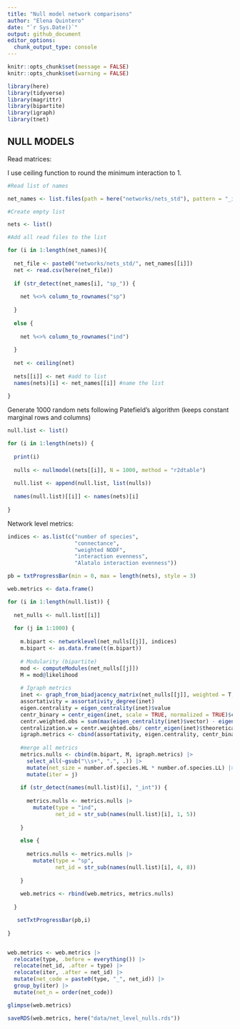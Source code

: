 ```yaml
---
title: "Null model network comparisons"
author: "Elena Quintero"
date: "`r Sys.Date()`"
output: github_document
editor_options: 
  chunk_output_type: console
---
```



```r
knitr::opts_chunk$set(message = FALSE)
knitr::opts_chunk$set(warning = FALSE)
```


```r
library(here)
library(tidyverse)
library(magrittr)
library(bipartite)
library(igraph)
library(tnet)
```


## NULL MODELS

Read matrices:

I use ceiling function to round the minimum interaction to 1. 

```r
#Read list of names

net_names <- list.files(path = here("networks/nets_std"), pattern = "_int")

#Create empty list

nets <- list()

#Add all read files to the list

for (i in 1:length(net_names)){
  
  net_file <- paste0("networks/nets_std/", net_names[[i]])
  net <- read.csv(here(net_file))
  
  if (str_detect(net_names[i], "sp_")) {
    
    net %<>% column_to_rownames("sp")
    
  }
  
  else {
    
    net %<>% column_to_rownames("ind")
    
  }
  
  net <- ceiling(net)
  
  nets[[i]] <- net #add to list
  names(nets)[i] <- net_names[[i]] #name the list
  
}

```


Generate 1000 random nets following Patefield's algorithm (keeps constant marginal rows and columns)

```r
null.list <- list()

for (i in 1:length(nets)) {
  
  print(i)
  
  nulls <- nullmodel(nets[[i]], N = 1000, method = "r2dtable")
  
  null.list <- append(null.list, list(nulls))
  
  names(null.list)[[i]] <- names(nets)[i]
  
}
```


Network level metrics:

```r
indices <- as.list(c("number of species",
                     "connectance", 
                     "weighted NODF",
                     "interaction evenness", 
                     "Alatalo interaction evenness"))
```


```r
pb = txtProgressBar(min = 0, max = length(nets), style = 3) 

web.metrics <- data.frame()

for (i in 1:length(null.list)) {
  
  net_nulls <- null.list[[i]]
  
  for (j in 1:1000) {
    
    m.bipart <- networklevel(net_nulls[[j]], indices)
    m.bipart <- as.data.frame(t(m.bipart))  
    
    # Modularity (bipartite)
    mod <- computeModules(net_nulls[[j]])
    M = mod@likelihood
    
    # Igraph metrics
    inet <- graph_from_biadjacency_matrix(net_nulls[[j]], weighted = T,  add.names=NULL)
    assortativity = assortativity_degree(inet)
    eigen.centrality = eigen_centrality(inet)$value
    centr_binary = centr_eigen(inet, scale = TRUE, normalized = TRUE)$centralization
    centr.weighted.obs = sum(max(eigen_centrality(inet)$vector) - eigen_centrality(inet)$vector)
    centralization.w = centr.weighted.obs/ centr_eigen(inet)$theoretical_max
    igraph.metrics <- cbind(assortativity, eigen.centrality, centr_binary, centralization.w)
    
    #merge all metrics
    metrics.nulls <- cbind(m.bipart, M, igraph.metrics) |> 
      select_all(~gsub("\\s+", ".", .)) |> 
      mutate(net_size = number.of.species.HL * number.of.species.LL) |> 
      mutate(iter = j) 
    
    if (str_detect(names(null.list)[i], "_int")) {
      
      metrics.nulls <- metrics.nulls |> 
        mutate(type = "ind",
               net_id = str_sub(names(null.list)[i], 1, 5))
      
    }
    
    else {
      
      metrics.nulls <- metrics.nulls |> 
        mutate(type = "sp",
               net_id = str_sub(names(null.list)[i], 4, 8))
      
    }
    
    web.metrics <- rbind(web.metrics, metrics.nulls)
    
  }

   setTxtProgressBar(pb,i)
  
}


web.metrics <- web.metrics |> 
  relocate(type, .before = everything()) |> 
  relocate(net_id, .after = type) |> 
  relocate(iter, .after = net_id) |> 
  mutate(net_code = paste0(type, "_", net_id)) |> 
  group_by(iter) |> 
  mutate(net_n = order(net_code))

glimpse(web.metrics)
```


```r
saveRDS(web.metrics, here("data/net_level_nulls.rds"))
```



